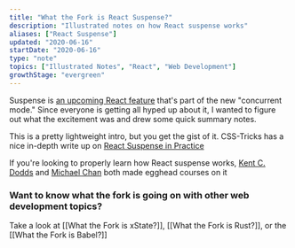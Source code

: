 ```yaml
---
title: "What the Fork is React Suspense?"
description: "Illustrated notes on how React suspense works"
aliases: ["React Suspense"]
updated: "2020-06-16"
startDate: "2020-06-16"
type: "note"
topics: ["Illustrated Notes", "React", "Web Development"]
growthStage: "evergreen"
---
```



<IntroParagraph>Suspense is [an upcoming React feature](https://reactjs.org/docs/concurrent-mode-suspense.html) that's part of the new "concurrent mode." Since everyone is getting all hyped up about it, I wanted to figure out what the excitement was and drew some quick summary notes.</IntroParagraph>

<RemoteImage
	width="800px"
	alt="Wtf is React supense?"
	src="https://res.cloudinary.com/dg3gyk0gu/image/upload/c_scale,w_750/v1592262756/maggieappleton.com/egghead-course-notes/reactsuspense/WftReactSuspense_1.png"
/>

<RemoteImage
	alt="Allows us to suspend rendering parts of our app until a particular condition is met, such as waiting until our data load. This keeps our interface interactive."
	src="https://res.cloudinary.com/dg3gyk0gu/image/upload/c_scale,w_900/v1592262756/maggieappleton.com/egghead-course-notes/reactsuspense/WftReactSuspense_2.png"
/>

<RemoteImage
	alt="This allows us to prioritize the order that elements render in, based on those conditions. From high priority to low priority."
	src="https://res.cloudinary.com/dg3gyk0gu/image/upload/c_scale,w_900/v1592262754/maggieappleton.com/egghead-course-notes/reactsuspense/WftReactSuspense_4.png"
/>

<RemoteImage
	alt="We create a suspense boundary around our components, and declare a fallback element to display while the data is loading."
	src="https://res.cloudinary.com/dg3gyk0gu/image/upload/c_scale,w_900/v1592262755/maggieappleton.com/egghead-course-notes/reactsuspense/WftReactSuspense_3.png"
/>

This is a pretty lightweight intro, but you get the gist of it. CSS-Tricks has a nice in-depth write up on [React Suspense in Practice](https://css-tricks.com/react-suspense-in-practice/)

If you're looking to properly learn how React suspense works, [Kent C. Dodds](https://twitter.com/kentcdodds) and [Michael Chan](https://twitter.com/chantastic) both made egghead courses on it

<ImageLink href="https://egghead.io/courses/use-suspense-to-simplify-your-async-ui">
	<RemoteImage
		width="800px"
		alt="Shareable Custom Hooks in React"
		src="https://og-image-egghead-course.now.sh/use-suspense-to-simplify-your-async-ui"
		framed
	/>
</ImageLink>

<ImageLink href="https://egghead.io/courses/build-an-app-with-react-suspense">
	<RemoteImage
		width="800px"
		alt="Shareable Custom Hooks in React"
		src="https://og-image-egghead-course.now.sh/build-an-app-with-react-suspense"
		framed
	/>
</ImageLink>

### Want to know what the fork is going on with other web development topics?

Take a look at [[What the Fork is xState?]], [[What the Fork is Rust?]], or the [[What the Fork is Babel?]]
